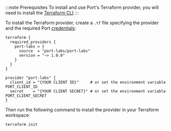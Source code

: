:::note Prerequisites
To install and use Port's Terraform provider, you will need to install the [Terraform CLI](https://learn.hashicorp.com/tutorials/terraform/install-cli)
:::

To install the Terraform provider, create a `.tf` file specifying the provider and the required Port [credentials](../../api/api.md#find-your-port-credentials):

```hcl showLineNumbers
terraform {
  required_providers {
    port-labs = {
      source  = "port-labs/port-labs"
      version = "~> 1.0.0"
    }
  }
}

provider "port-labs" {
  client_id = "{YOUR CLIENT ID}"     # or set the environment variable PORT_CLIENT_ID
  secret    = "{YOUR CLIENT SECRET}" # or set the environment variable PORT_CLIENT_SECRET
}
```

Then run the following command to install the provider in your Terraform workspace:

```shell showLineNumbers
terraform init
```
